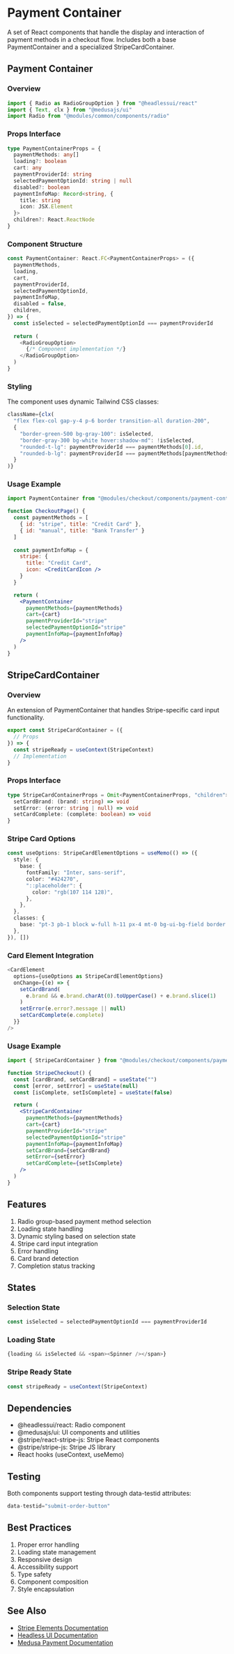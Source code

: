 # Payment Container 

A set of React components that handle the display and interaction of payment methods in a checkout flow. Includes both a base PaymentContainer and a specialized StripeCardContainer.

## Payment Container

### Overview

```typescript copy
import { Radio as RadioGroupOption } from "@headlessui/react"
import { Text, clx } from "@medusajs/ui"
import Radio from "@modules/common/components/radio"
```

### Props Interface

```typescript copy
type PaymentContainerProps = {
  paymentMethods: any[]
  loading?: boolean
  cart: any
  paymentProviderId: string
  selectedPaymentOptionId: string | null
  disabled?: boolean
  paymentInfoMap: Record<string, { 
    title: string
    icon: JSX.Element 
  }>
  children?: React.ReactNode
}
```

### Component Structure

```typescript copy
const PaymentContainer: React.FC<PaymentContainerProps> = ({
  paymentMethods,
  loading,
  cart,
  paymentProviderId,
  selectedPaymentOptionId,
  paymentInfoMap,
  disabled = false,
  children,
}) => {
  const isSelected = selectedPaymentOptionId === paymentProviderId
  
  return (
    <RadioGroupOption>
      {/* Component implementation */}
    </RadioGroupOption>
  )
}
```

### Styling

The component uses dynamic Tailwind CSS classes:

```typescript copy
className={clx(
  "flex flex-col gap-y-4 p-6 border transition-all duration-200",
  {
    "border-green-500 bg-gray-100": isSelected,
    "border-gray-300 bg-white hover:shadow-md": !isSelected,
    "rounded-t-lg": paymentProviderId === paymentMethods[0].id,
    "rounded-b-lg": paymentProviderId === paymentMethods[paymentMethods.length - 1].id,
  }
)}
```

### Usage Example

```jsx copy
import PaymentContainer from "@modules/checkout/components/payment-container"

function CheckoutPage() {
  const paymentMethods = [
    { id: "stripe", title: "Credit Card" },
    { id: "manual", title: "Bank Transfer" }
  ]
  
  const paymentInfoMap = {
    stripe: { 
      title: "Credit Card",
      icon: <CreditCardIcon />
    }
  }

  return (
    <PaymentContainer
      paymentMethods={paymentMethods}
      cart={cart}
      paymentProviderId="stripe"
      selectedPaymentOptionId="stripe"
      paymentInfoMap={paymentInfoMap}
    />
  )
}
```

## StripeCardContainer

### Overview

An extension of PaymentContainer that handles Stripe-specific card input functionality.

```typescript copy
export const StripeCardContainer = ({
  // Props
}) => {
  const stripeReady = useContext(StripeContext)
  // Implementation
}
```

### Props Interface

```typescript copy
type StripeCardContainerProps = Omit<PaymentContainerProps, "children"> & {
  setCardBrand: (brand: string) => void
  setError: (error: string | null) => void
  setCardComplete: (complete: boolean) => void
}
```

### Stripe Card Options

```typescript copy
const useOptions: StripeCardElementOptions = useMemo(() => ({
  style: {
    base: {
      fontFamily: "Inter, sans-serif",
      color: "#424270",
      "::placeholder": {
        color: "rgb(107 114 128)",
      },
    },
  },
  classes: {
    base: "pt-3 pb-1 block w-full h-11 px-4 mt-0 bg-ui-bg-field border rounded-md appearance-none focus:outline-none focus:ring-0 focus:shadow-borders-interactive-with-active border-ui-border-base hover:bg-ui-bg-field-hover transition-all duration-300 ease-in-out",
  },
}), [])
```

### Card Element Integration

```typescript copy
<CardElement
  options={useOptions as StripeCardElementOptions}
  onChange={(e) => {
    setCardBrand(
      e.brand && e.brand.charAt(0).toUpperCase() + e.brand.slice(1)
    )
    setError(e.error?.message || null)
    setCardComplete(e.complete)
  }}
/>
```

### Usage Example

```jsx copy
import { StripeCardContainer } from "@modules/checkout/components/payment-container"

function StripeCheckout() {
  const [cardBrand, setCardBrand] = useState("")
  const [error, setError] = useState(null)
  const [isComplete, setIsComplete] = useState(false)

  return (
    <StripeCardContainer
      paymentMethods={paymentMethods}
      cart={cart}
      paymentProviderId="stripe"
      selectedPaymentOptionId="stripe"
      paymentInfoMap={paymentInfoMap}
      setCardBrand={setCardBrand}
      setError={setError}
      setCardComplete={setIsComplete}
    />
  )
}
```

## Features

1. Radio group-based payment method selection
2. Loading state handling
3. Dynamic styling based on selection state
4. Stripe card input integration
5. Error handling
6. Card brand detection
7. Completion status tracking

## States

### Selection State
```typescript copy
const isSelected = selectedPaymentOptionId === paymentProviderId
```

### Loading State
```typescript copy
{loading && isSelected && <span><Spinner /></span>}
```

### Stripe Ready State
```typescript copy
const stripeReady = useContext(StripeContext)
```

## Dependencies

- @headlessui/react: Radio component
- @medusajs/ui: UI components and utilities
- @stripe/react-stripe-js: Stripe React components
- @stripe/stripe-js: Stripe JS library
- React hooks (useContext, useMemo)

## Testing

Both components support testing through data-testid attributes:
```typescript copy
data-testid="submit-order-button"
```

## Best Practices

1. Proper error handling
2. Loading state management
3. Responsive design
4. Accessibility support
5. Type safety
6. Component composition
7. Style encapsulation

## See Also

- [Stripe Elements Documentation](https://stripe.com/docs/stripe-js)
- [Headless UI Documentation](https://headlessui.com)
- [Medusa Payment Documentation](https://docs.medusajs.com/modules/carts-and-checkout/payment)